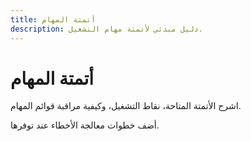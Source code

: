 ```yaml
---
title: أتمتة المهام
description: دليل مبدئي لأتمتة مهام التشغيل.
---
```


# أتمتة المهام

اشرح الأتمتة المتاحة، نقاط التشغيل، وكيفية مراقبة قوائم المهام.

أضف خطوات معالجة الأخطاء عند توفرها.

